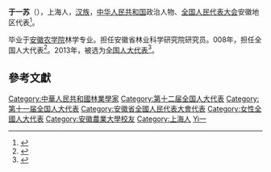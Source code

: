 {{noteTA|zh-cn:于一苏; zh-tw:于一蘇;}}
'''于一苏'''（{{bd|1957年||}}），上海人，[[汉族|汉族]]，[[中华人民共和国|中华人民共和国]]政治人物、[[全国人民代表大会|全国人民代表大会]]安徽地区代表<ref>{{cite web|author=新华网|title=第十一届全国人大代表|url=http://news.xinhuanet.com/ziliao/2008-03/03/content_7708230.htm?node=36628|publisher=新华网|accessdate=2014-01-07|archive-date=2014-01-10|archive-url=https://web.archive.org/web/20140110211415/http://news.xinhuanet.com/ziliao/2008-03/03/content_7708230.htm?node=36628|dead-url=no}}</ref>。

毕业于[[安徽农学院|安徽农学院]]林学专业。担任安徽省林业科学研究院研究员。008年，担任全国人大代表<ref>{{cite news|title=全国人大代表信息-于一苏|url=http://210.82.31.1:8084/delegate/viewDelegate.action?dbid=110944|accessdate=2013-04-05|newspaper=全国人大网|archive-url=https://web.archive.org/web/20140407062809/http://www.npc.gov.cn/delegate/viewDelegate.action?dbid=110944|archive-date=2014-04-07|dead-url=yes}}</ref>。2013年，被选为[[全国人大代表|全国人大代表]]<ref>{{cite news|title=全国人大代表信息-于一苏|url=http://210.82.31.1:8084/delegate/viewDelegate.action?dbid=120919|accessdate=2013-03-28|newspaper=全国人大网|archive-url=https://web.archive.org/web/20140407062800/http://www.npc.gov.cn/delegate/viewDelegate.action?dbid=120919|archive-date=2014-04-07|dead-url=yes}}</ref>。

==參考文獻==
{{reflist}}
{{中国政治人物小作品}}

{{DEFAULTSORT:Yu于}}
[[Category:中華人民共和國林業學家|Category:中華人民共和國林業學家]]
[[Category:第十二届全国人大代表|Category:第十二届全国人大代表]]
[[Category:第十一届全国人大代表|Category:第十一届全国人大代表]]
[[Category:安徽省全國人民代表大會代表|Category:安徽省全國人民代表大會代表]]
[[Category:女性全國人大代表|Category:女性全國人大代表]]
[[Category:安徽農業大學校友|Category:安徽農業大學校友]]
[[Category:上海人|Category:上海人]]
[[Category:于姓|Yi一]]